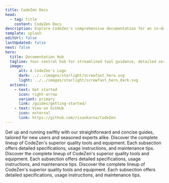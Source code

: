 ```yaml
---
title: CodeZen Docs
head:
  - tag: title
    content: CodeZen Docs
description: Explore CodeZen's comprehensive documentation for an in-depth look at our premium tools and automation services. 
template: splash
editUrl: false
lastUpdated: false
next: false
hero:
  title: Documentation Hub
  tagline: Your central hub for streamlined tool guidance, detailed service docs, and project support.
  image:
      alt: A CodeZen's Logo
      dark: ../../images/starlight/screwfast_hero.svg
      light: ../../images/starlight/screwfast_hero_dark.svg
  actions:
    - text: Get started
      icon: right-arrow
      variant: primary
      link: /guides/getting-started/
    - text: View on GitHub
      icon: external
      link: https://github.com/risavkarna/CodeZen
---
```


<CardGrid stagger>

  <Card title="Quick Start Guides" icon="document">
    Get up and running swiftly with our straightforward and concise guides, tailored for new users and seasoned experts alike.
  </Card>

  <Card title="Tools & Equipment" icon="seti:eslint">
    Discover the complete lineup of CodeZen's superior quality tools and equipment. Each subsection offers detailed specifications, usage instructions, and maintenance tips.
  </Card>

   <Card title="Automation Services" icon="seti:puppet">
    Discover the complete lineup of CodeZen's superior quality tools and equipment. Each subsection offers detailed specifications, usage instructions, and maintenance tips.
  </Card>

   <Card title="Advanced Topics" icon="seti:terraform">
    Discover the complete lineup of CodeZen's superior quality tools and equipment. Each subsection offers detailed specifications, usage instructions, and maintenance tips.
  </Card>
</CardGrid>
